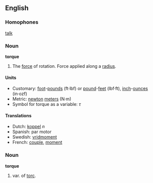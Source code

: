 ==English==
===Homophones===
[[talk]]

===Noun===
'''torque'''

#The [[force]] of rotation.  Force applied along a [[radius]].

====Units====

*Customary: [[foot]]-[[pound-force|pounds]] (ft·lbf) or [[pound-force|pound]]-[[feet]] (lbf·ft), [[inch]]-[[ounce-force|ounces]] (in·ozf)
*Metric: [[newton]] [[meter]]s (N·m)
*Symbol for torque as a variable:  ''&tau;''

====Translations====
*Dutch: [[koppel]] ''n''
*Spanish: par motor
*Swedish: [[vridmoment]]
*French: [[couple]], [[moment]]

===Noun===

'''torque'''

#var. of [[torc]].